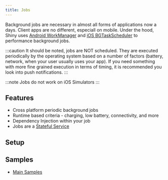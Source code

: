 ```yaml
---
title: Jobs
---
```


Background jobs are necessary in almost all forms of applications now a days.  Client apps are no different, especiall on mobile.  Under the hood,
Shiny uses [Android WorkManager](https://developer.android.com/topic/libraries/architecture/workmanager) and [iOS BGTaskScheduler](https://developer.apple.com/documentation/backgroundtasks/bgprocessingtaskrequest) to performance background jobs.

:::caution
It should be noted, jobs are NOT scheduled.  They are executed periodically by the operating system based on a number of factors (battery, network, when your user usually uses your app).  If you need something with more
fine grained execution in terms of timing, it is recommended you look into push notifications.
:::

:::note
Jobs do not work on iOS Simulators
:::

## Features

* Cross platform periodic background jobs
* Runtime based criteria - charging, low battery, connectivity, and more
* Dependency Injection within your job 
* Jobs are a [Stateful Service](../other/statefulservices)


## Setup
<LibBuilder componentName="jobs" client:load />


## Samples
* [Main Samples](https://github.com/shinyorg/shiny/tree/master/samples/Sample.Maui/Jobs)

